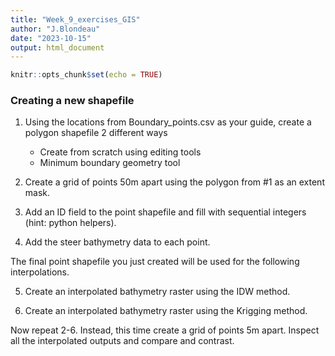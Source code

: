 ```yaml
---
title: "Week_9_exercises_GIS"
author: "J.Blondeau"
date: "2023-10-15"
output: html_document
---
```


```r
knitr::opts_chunk$set(echo = TRUE)
```


### Creating a new shapefile

1. Using the locations from Boundary_points.csv as your guide, create a polygon shapefile 2 different ways
    - Create from scratch using editing tools
    - Minimum boundary geometry tool
    
2. Create a grid of points 50m apart using the polygon from #1 as an extent mask.  

3. Add an ID field to the point shapefile and fill with sequential integers (hint: python helpers).

4. Add the steer bathymetry data to each point.

The final point shapefile you just created will be used for the following interpolations.

5. Create an interpolated bathymetry raster using the IDW method.

6. Create an interpolated bathymetry raster using the Krigging method.

Now repeat 2-6.  Instead, this time create a grid of points 5m apart.  Inspect all the interpolated outputs and compare and contrast.   